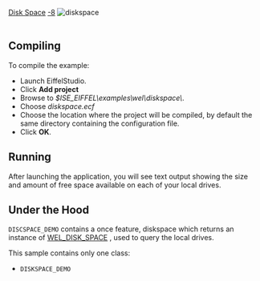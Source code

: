 [[Property:title|Disk Space]]
[[Property:weight|-8]]
[[Image:diskspace|diskspace]]  <br/>
<br/>

==Compiling==

To compile the example: 
* Launch EiffelStudio. 
* Click '''Add project'''
* Browse to ''$ISE_EIFFEL\examples\wel\diskspace\''. 
* Choose ''diskspace.ecf''
* Choose the location where the project will be compiled, by default the same directory containing the configuration file. 
* Click '''OK'''. 

==Running==

After launching the application, you will see text output showing the size and amount of free space available on each of your local drives. 

==Under the Hood==

<code>DISCSPACE_DEMO</code> contains a once feature, diskspace which returns an instance of [[ref:libraries/wel/reference/wel_disk_space_chart|WEL_DISK_SPACE]] , used to query the local drives.

This sample contains only one class: 
* <code>DISKSPACE_DEMO</code>





